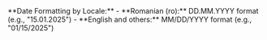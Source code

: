 <Note>
	**Date Formatting by Locale:** - **Romanian (ro):** DD.MM.YYYY format (e.g.,
	"15.01.2025") - **English and others:** MM/DD/YYYY format (e.g.,
	"01/15/2025")
</Note>
